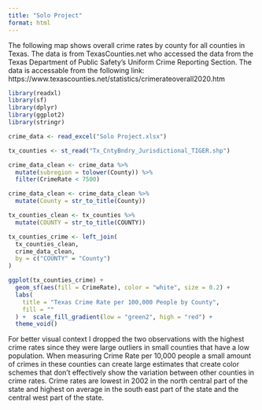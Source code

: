 ```yaml
---
title: "Solo Project"
format: html
---
```


The following map shows overall crime rates by county for all counties in Texas. The data is from TexasCounties.net who accessed the data from the Texas Department of Public Safety's Uniform Crime Reporting Section. The data is accessable from the following link: https://www.texascounties.net/statistics/crimerateoverall2020.htm

```r
library(readxl)
library(sf)
library(dplyr)
library(ggplot2)
library(stringr)
```

```r
crime_data <- read_excel("Solo Project.xlsx")
```

```r
tx_counties <- st_read("Tx_CntyBndry_Jurisdictional_TIGER.shp")
```

```r
crime_data_clean <- crime_data %>%
  mutate(subregion = tolower(County)) %>% 
  filter(CrimeRate < 7500)
```

```r
crime_data_clean <- crime_data_clean %>%
  mutate(County = str_to_title(County))

tx_counties_clean <- tx_counties %>%
  mutate(COUNTY = str_to_title(COUNTY))

```

```r
tx_counties_crime <- left_join(
  tx_counties_clean,
  crime_data_clean,
  by = c("COUNTY" = "County")
)

```

```r
ggplot(tx_counties_crime) +
  geom_sf(aes(fill = CrimeRate), color = "white", size = 0.2) +
  labs(
    title = "Texas Crime Rate per 100,000 People by County",
    fill = ""
  ) +  scale_fill_gradient(low = "green2", high = "red") +
  theme_void()

```

For better visual context I dropped the two observations with the highest crime rates since they were large outliers in small counties that have a low population. When measuring Crime Rate per 10,000 people a small amount of crimes in these counties can create large estimates that create color schemes that don't effectively show the variation between other counties in crime rates. Crime rates are lowest in 2002 in the north central part of the state and highest on average in the south east part of the state and the central west part of the state. 
